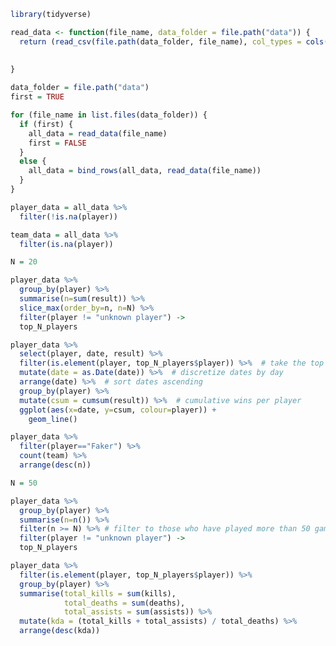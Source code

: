 ```r
library(tidyverse)
```

```r

read_data <- function(file_name, data_folder = file.path("data")) {
  return (read_csv(file.path(data_folder, file_name), col_types = cols(`dragons (type unknown)` = col_integer(),
                                                                       `opp_heralds` = col_integer(),
                                                                       `heralds` = col_integer())))
}

data_folder = file.path("data")
first = TRUE

for (file_name in list.files(data_folder)) {
  if (first) {
    all_data = read_data(file_name)
    first = FALSE
  }
  else {
    all_data = bind_rows(all_data, read_data(file_name))
  }
}

player_data = all_data %>%
  filter(!is.na(player))

team_data = all_data %>%
  filter(is.na(player))
```

```r

N = 20

player_data %>%
  group_by(player) %>%
  summarise(n=sum(result)) %>%
  slice_max(order_by=n, n=N) %>%
  filter(player != "unknown player") ->
  top_N_players

player_data %>%
  select(player, date, result) %>%
  filter(is.element(player, top_N_players$player)) %>%  # take the top players
  mutate(date = as.Date(date)) %>%  # discretize dates by day
  arrange(date) %>%  # sort dates ascending
  group_by(player) %>%
  mutate(csum = cumsum(result)) %>%  # cumulative wins per player
  ggplot(aes(x=date, y=csum, colour=player)) +
    geom_line()
```

```r
player_data %>% 
  filter(player=="Faker") %>%
  count(team) %>%
  arrange(desc(n))
```

```r
N = 50

player_data %>%
  group_by(player) %>%
  summarise(n=n()) %>%
  filter(n >= N) %>% # filter to those who have played more than 50 games
  filter(player != "unknown player") ->
  top_N_players

player_data %>% 
  filter(is.element(player, top_N_players$player)) %>%
  group_by(player) %>%
  summarise(total_kills = sum(kills),
            total_deaths = sum(deaths),
            total_assists = sum(assists)) %>%
  mutate(kda = (total_kills + total_assists) / total_deaths) %>%
  arrange(desc(kda))
```

